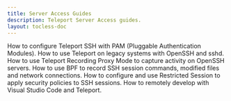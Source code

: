 ```yaml
---
title: Server Access Guides
description: Teleport Server Access guides.
layout: tocless-doc
---
```


<TileSet>
  <Tile icon="server" title="Using Teleport with PAM" href="./guides/ssh-pam.mdx">
    How to configure Teleport SSH with PAM (Pluggable Authentication Modules).
  </Tile>
  <Tile icon="server" title="OpenSSH Guide" href="./guides/openssh.mdx">
    How to use Teleport on legacy systems with OpenSSH and sshd.
  </Tile>
  <ScopedBlock scope={["oss", "enterprise"]}>
    <Tile icon="server" title="Recording Proxy Mode" href="./guides/recording-proxy-mode.mdx">
      How to use Teleport Recording Proxy Mode to capture activity on OpenSSH servers.
    </Tile>
  </ScopedBlock>
  <Tile icon="server" title="BPF Session Recording" href="./guides/bpf-session-recording.mdx">
    How to use BPF to record SSH session commands, modified files and network connections.
  </Tile>
  <Tile icon="server" title="Restricted Session" href="./guides/restricted-session.mdx">
    How to configure and use Restricted Session to apply security policies to SSH sessions.
  </Tile>
  <Tile icon="server" title="Visual Studio Code" href="./guides/vscode.mdx">
    How to remotely develop with Visual Studio Code and Teleport.
  </Tile>
</TileSet>
